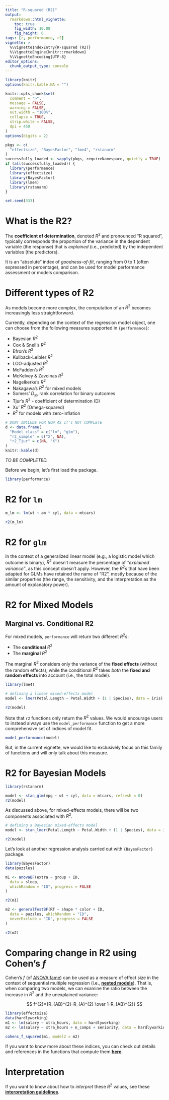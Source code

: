 ```yaml
---
title: "R-squared (R2)"
output: 
  rmarkdown::html_vignette:
    toc: true
    fig_width: 10.08
    fig_height: 6
tags: [r, performance, r2]
vignette: >
  %\VignetteIndexEntry{R-squared (R2)}
  %\VignetteEngine{knitr::rmarkdown}
  %\VignetteEncoding{UTF-8}
editor_options: 
  chunk_output_type: console
---
```


```r
library(knitr)
options(knitr.kable.NA = "")

knitr::opts_chunk$set(
  comment = ">",
  message = FALSE,
  warning = FALSE,
  out.width = "100%",
  collapse = TRUE,
  strip.white = FALSE,
  dpi = 450
)
options(digits = 2)

pkgs <- c(
  "effectsize", "BayesFactor", "lme4", "rstanarm"
)
successfully_loaded <- sapply(pkgs, requireNamespace, quietly = TRUE)
if (all(successfully_loaded)) {
  library(performance)
  library(effectsize)
  library(BayesFactor)
  library(lme4)
  library(rstanarm)
}

set.seed(333)
```

# What is the R2?

The **coefficient of determination**, denoted $R^2$ and pronounced "R squared", typically corresponds the proportion of the variance in the dependent variable (the response) that is *explained* (i.e., predicted) by the independent variables (the predictors).

It is an "absolute" index of *goodness-of-fit*, ranging from 0 to 1 (often expressed in percentage), and can be used for model performance assessment or models comparison.

# Different types of R2

As models become more complex, the computation of an $R^2$ becomes increasingly less straightforward.

Currently, depending on the context of the regression model object, one can choose from the following measures supported in `{performance}`:

- Bayesian $R^2$
- Cox & Snell's $R^2$
- Efron's $R^2$
- Kullback-Leibler $R^2$
- LOO-adjusted $R^2$
- McFadden's $R^2$
- McKelvey & Zavoinas $R^2$
- Nagelkerke's $R^2$
- Nakagawa's $R^2$ for mixed models
- Somers' $D_{xy}$ rank correlation for binary outcomes
- Tjur's $R^2$ - coefficient of determination (D)
- Xu' $R^2$ (Omega-squared)
- $R^2$ for models with zero-inflation

```r
# DONT INCLUDE FOR NOW AS IT's NOT COMPLETE
d <- data.frame(
  "Model_class" = c("lm", "glm"),
  "r2_simple" = c("X", NA),
  "r2_Tjur" = c(NA, "X")
)
knitr::kable(d)
```

*TO BE COMPLETED.*

Before we begin, let's first load the package.

```r
library(performance)
```


# R2 for `lm`

```r
m_lm <- lm(wt ~ am * cyl, data = mtcars)

r2(m_lm)
```

# R2 for `glm`

In the context of a generalized linear model (e.g., a logistic model which outcome is binary), $R^2$ doesn't measure the percentage of *"explained variance"*, as this concept doesn't apply. However, the $R^2$s that have been adapted for GLMs have retained the name of "R2", mostly because of the similar properties (the range, the sensitivity, and the interpretation as the amount of explanatory power).

# R2 for Mixed Models

## Marginal vs. Conditional R2

For mixed models, `performance` will return two different $R^2$s:

- The **conditional** $R^2$ 
- The **marginal** $R^2$ 

The marginal $R^2$ considers only the variance of the **fixed effects** (without the random effects), while the conditional $R^2$ takes *both* the **fixed and random effects** into account (i.e., the total model).

```r
library(lme4)

# defining a linear mixed-effects model
model <- lmer(Petal.Length ~ Petal.Width + (1 | Species), data = iris)

r2(model)
```

Note that `r2` functions only return the $R^2$ values. We would encourage users to instead always use the `model_performance` function to get a more comprehensive set of indices of model fit. 

```r
model_performance(model)
```

But, in the current vignette, we would like to exclusively focus on this family of functions and will only talk about this measure.

# R2 for Bayesian Models

```r
library(rstanarm)

model <- stan_glm(mpg ~ wt + cyl, data = mtcars, refresh = 0)
r2(model)
```

As discussed above, for mixed-effects models, there will be two components associated with $R^2$.

```r
# defining a Bayesian mixed-effects model
model <- stan_lmer(Petal.Length ~ Petal.Width + (1 | Species), data = iris, refresh = 0)

r2(model)
```

Let's look at another regression analysis carried out with `{BayesFactor}` package.

```r
library(BayesFactor)
data(puzzles)

m1 <- anovaBF(extra ~ group + ID,
  data = sleep,
  whichRandom = "ID", progress = FALSE
)

r2(m1)

m2 <- generalTestBF(RT ~ shape * color + ID,
  data = puzzles, whichRandom = "ID",
  neverExclude = "ID", progress = FALSE
)

r2(m2)
```

# Comparing change in R2 using Cohen's *f*

Cohen's $f$ (of [ANOVA fame](https://easystats.github.io/effectsize/articles/anovaES.html)) can be used as a measure of effect size in the context of sequential multiple regression (i.e., [**nested models**](https://easystats.github.io/performance/reference/test_performance.html)).
That is, when comparing two models, we can examine the ratio between the
increase in $R^2$ and the unexplained variance:

$$
f^{2}={R_{AB}^{2}-R_{A}^{2} \over 1-R_{AB}^{2}}
$$

```r
library(effectsize)
data(hardlyworking)
m1 <- lm(salary ~ xtra_hours, data = hardlyworking)
m2 <- lm(salary ~ xtra_hours + n_comps + seniority, data = hardlyworking)

cohens_f_squared(m1, model2 = m2)
```

If you want to know more about these indices, you can check out details and references in the functions that compute them [**here**](https://easystats.github.io/performance/reference/index.html#section-r-functions).

# Interpretation

If you want to know about how to *interpret* these $R^2$ values, see these [**interpretation guidelines**](https://easystats.github.io/effectsize/reference/interpret_r2.html).
